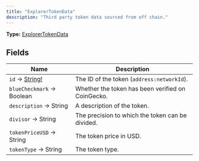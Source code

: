 ```yaml
---
title: "ExplorerTokenData"
description: "Third party token data sourced from off chain."
---
```


**Type:** [ExplorerTokenData](/api-reference/types/explorertokendata)

## Fields

| Name | Description |
|------|-------------|
| `id` → [String!](/api-reference/types/string) | The ID of the token (`address:networkId`). |
| `blueCheckmark` → Boolean | Whether the token has been verified on CoinGecko. |
| `description` → String | A description of the token. |
| `divisor` → String | The precision to which the token can be divided. |
| `tokenPriceUSD` → String | The token price in USD. |
| `tokenType` → String | The token type. |

